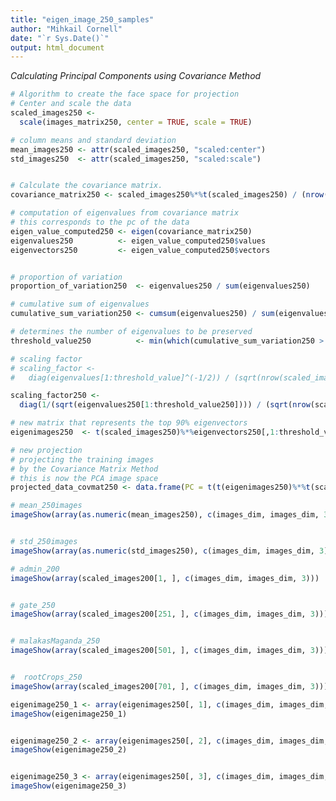 ---
title: "eigen_image_250_samples"
author: "Mihkail Cornell"
date: "`r Sys.Date()`"
output: html_document
---


*Calculating Principal Components using Covariance Method*
```{r setup, include=FALSE}

# Algorithm to create the face space for projection
# Center and scale the data
scaled_images250 <-
  scale(images_matrix250, center = TRUE, scale = TRUE)

# column means and standard deviation
mean_images250 <- attr(scaled_images250, "scaled:center")
std_images250  <- attr(scaled_images250, "scaled:scale")


# Calculate the covariance matrix. 
covariance_matrix250 <- scaled_images250%*%t(scaled_images250) / (nrow(scaled_images250)-1)

# computation of eigenvalues from covariance matrix
# this corresponds to the pc of the data
eigen_value_computed250 <- eigen(covariance_matrix250)
eigenvalues250          <- eigen_value_computed250$values
eigenvectors250         <- eigen_value_computed250$vectors


# proportion of variation
proportion_of_variation250  <- eigenvalues250 / sum(eigenvalues250)

# cumulative sum of eigenvalues
cumulative_sum_variation250 <- cumsum(eigenvalues250) / sum(eigenvalues250)

# determines the number of eigenvalues to be preserved
threshold_value250          <- min(which(cumulative_sum_variation250 > .90))

# scaling factor
# scaling_factor <- 
#   diag(eigenvalues[1:threshold_value]^(-1/2)) / (sqrt(nrow(scaled_images250)-1))

scaling_factor250 <- 
  diag(1/(sqrt(eigenvalues250[1:threshold_value250]))) / (sqrt(nrow(scaled_images250)-1))

# new matrix that represents the top 90% eigenvectors
eigenimages250  <- t(scaled_images250)%*%eigenvectors250[,1:threshold_value250]%*%scaling_factor250

# new projection
# projecting the training images 
# by the Covariance Matrix Method
# this is now the PCA image space
projected_data_covmat250 <- data.frame(PC = t(t(eigenimages250)%*%t(scaled_images250)))
```

```{r Normalized 250 images ^mean-centered and scaled^}

# mean_250images 
imageShow(array(as.numeric(mean_images250), c(images_dim, images_dim, 3)))


# std_250images
imageShow(array(as.numeric(std_images250), c(images_dim, images_dim, 3)))

# admin_200 
imageShow(array(scaled_images200[1, ], c(images_dim, images_dim, 3)))


# gate_250 
imageShow(array(scaled_images200[251, ], c(images_dim, images_dim, 3)))


# malakasMaganda_250
imageShow(array(scaled_images200[501, ], c(images_dim, images_dim, 3)))


#  rootCrops_250 
imageShow(array(scaled_images200[701, ], c(images_dim, images_dim, 3)))

```




```{r}

eigenimage250_1 <- array(eigenimages250[, 1], c(images_dim, images_dim, 3))
imageShow(eigenimage250_1)


eigenimage250_2 <- array(eigenimages250[, 2], c(images_dim, images_dim, 3))
imageShow(eigenimage250_2)


eigenimage250_3 <- array(eigenimages250[, 3], c(images_dim, images_dim, 3))
imageShow(eigenimage250_3)

```

